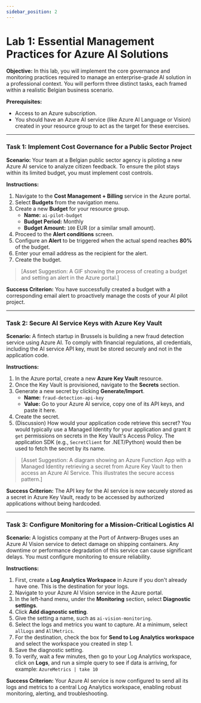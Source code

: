 ```yaml
---
sidebar_position: 2
---
```

# Lab 1: Essential Management Practices for Azure AI Solutions

**Objective:** In this lab, you will implement the core governance and monitoring practices required to manage an enterprise-grade AI solution in a professional context. You will perform three distinct tasks, each framed within a realistic Belgian business scenario.

**Prerequisites:**
- Access to an Azure subscription.
- You should have an Azure AI service (like Azure AI Language or Vision) created in your resource group to act as the target for these exercises.

---

### Task 1: Implement Cost Governance for a Public Sector Project

**Scenario:** Your team at a Belgian public sector agency is piloting a new Azure AI service to analyze citizen feedback. To ensure the pilot stays within its limited budget, you must implement cost controls.

**Instructions:**
1.  Navigate to the **Cost Management + Billing** service in the Azure portal.
2.  Select **Budgets** from the navigation menu.
3.  Create a new **Budget** for your resource group.
    -   **Name:** `ai-pilot-budget`
    -   **Budget Period:** Monthly
    -   **Budget Amount:** `100` EUR (or a similar small amount).
4.  Proceed to the **Alert conditions** screen.
5.  Configure an **Alert** to be triggered when the actual spend reaches **80%** of the budget.
6.  Enter your email address as the recipient for the alert.
7.  Create the budget.

> [Asset Suggestion: A GIF showing the process of creating a budget and setting an alert in the Azure portal.]

**Success Criterion:** You have successfully created a budget with a corresponding email alert to proactively manage the costs of your AI pilot project.

---

### Task 2: Secure AI Service Keys with Azure Key Vault

**Scenario:** A fintech startup in Brussels is building a new fraud detection service using Azure AI. To comply with financial regulations, all credentials, including the AI service API key, must be stored securely and not in the application code.

**Instructions:**
1.  In the Azure portal, create a new **Azure Key Vault** resource.
2.  Once the Key Vault is provisioned, navigate to the **Secrets** section.
3.  Generate a new secret by clicking **Generate/Import**.
    -   **Name:** `fraud-detection-api-key`
    -   **Value:** Go to your Azure AI service, copy one of its API keys, and paste it here.
4.  Create the secret.
5.  (Discussion) How would your application code retrieve this secret? You would typically use a Managed Identity for your application and grant it `get` permissions on secrets in the Key Vault's Access Policy. The application SDK (e.g., `SecretClient` for .NET/Python) would then be used to fetch the secret by its name.

> [Asset Suggestion: A diagram showing an Azure Function App with a Managed Identity retrieving a secret from Azure Key Vault to then access an Azure AI Service. This illustrates the secure access pattern.]

**Success Criterion:** The API key for the AI service is now securely stored as a secret in Azure Key Vault, ready to be accessed by authorized applications without being hardcoded.

---

### Task 3: Configure Monitoring for a Mission-Critical Logistics AI

**Scenario:** A logistics company at the Port of Antwerp-Bruges uses an Azure AI Vision service to detect damage on shipping containers. Any downtime or performance degradation of this service can cause significant delays. You must configure monitoring to ensure reliability.

**Instructions:**
1.  First, create a **Log Analytics Workspace** in Azure if you don't already have one. This is the destination for your logs.
2.  Navigate to your Azure AI Vision service in the Azure portal.
3.  In the left-hand menu, under the **Monitoring** section, select **Diagnostic settings**.
4.  Click **Add diagnostic setting**.
5.  Give the setting a name, such as `ai-vision-monitoring`.
6.  Select the logs and metrics you want to capture. At a minimum, select `allLogs` and `AllMetrics`.
7.  For the destination, check the box for **Send to Log Analytics workspace** and select the workspace you created in step 1.
8.  Save the diagnostic setting.
9.  To verify, wait a few minutes, then go to your Log Analytics workspace, click on **Logs**, and run a simple query to see if data is arriving, for example: `AzureMetrics | take 10`

**Success Criterion:** Your Azure AI service is now configured to send all its logs and metrics to a central Log Analytics workspace, enabling robust monitoring, alerting, and troubleshooting.
